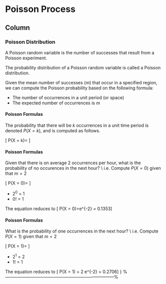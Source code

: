 Poisson Process {data-navmenu="Poisson Distrubition"}
=====================================

Column {.tabset}
-------------------------------------------------


### Poisson Distribution 
A Poisson random variable is the number of successes that result from a Poisson experiment.

The probability distribution of a Poisson random variable is called a Poisson distribution.

Given the mean number of successes ($m$) that occur in a specified region, we can compute the Poisson probability based on the following formula:

\textbf{The Poisson Probability Distribution}

*   The number of occurrences in a unit period (or space)
*   The expected number of occurrences is $m$


#### Poisson Formulas
The probability that there will be $k$ occurrences in a unit time period is denoted $P(X=k)$, and is computed as follows.
<p>
\[ P(X = k)=\frac{m^k e^{-m}}{k!} \]


#### Poisson Formulas
Given that there is on average 2 occurrences per hour, what is the probability of no occurences in the next hour? \\ i.e. Compute $P(X=0)$ given that $m=2$
<p>
\[ P(X = 0)=\frac{2^0 e^{-2}}{0!} \]


*   $2^0$ = 1
*   $0!$ = 1

The equation reduces to
\[ P(X = 0)=e^{-2} = 0.1353\]

#### Poisson Formulas
What is the probability of one occurrences in the next hour? \\ i.e. Compute $P(X=1)$ given that $m=2$
<p>
\[ P(X = 1)=\frac{2^1 e^{-2}}{1!} \]
\normalsize

*  $2^1$ = 2
*  $1!$ = 1

The equation reduces to
\[ P(X = 1) = 2 \times e^{-2} = 0.2706\]
	}
	%---------------------------------------------------------------------------%